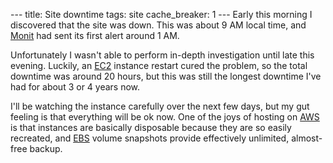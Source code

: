 ---
title: Site downtime
tags: site
cache_breaker: 1
---
Early this morning I discovered that the site was down. This was about 9 AM local time, and [[Monit]] had sent its first alert around 1 AM.

Unfortunately I wasn't able to perform in-depth investigation until late this evening. Luckily, an [[EC2]] instance restart cured the problem, so the total downtime was around 20 hours, but this was still the longest downtime I've had for about 3 or 4 years now.

I'll be watching the instance carefully over the next few days, but my gut feeling is that everything will be ok now. One of the joys of hosting on [[AWS]] is that instances are basically disposable because they are so easily recreated, and [[EBS]] volume snapshots provide effectively unlimited, almost-free backup.
